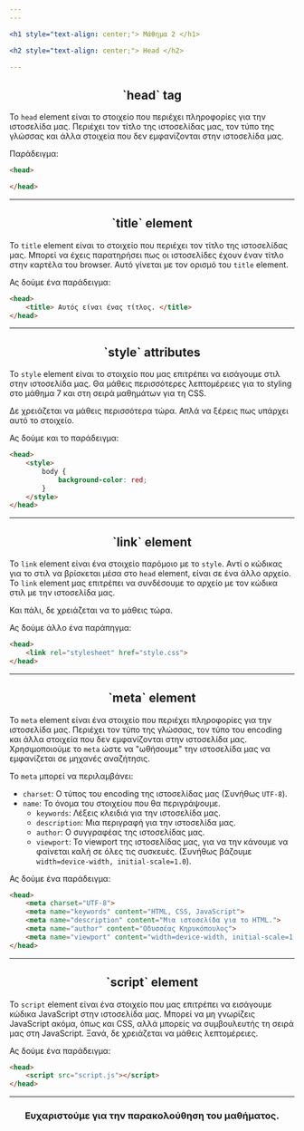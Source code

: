 ```yaml
---
---

<h1 style="text-align: center;"> Μάθημα 2 </h1>

<h2 style="text-align: center;"> Head </h2>

---
```


<h2 style="text-align: center;"> `head` tag </h2>

Το ```head``` element είναι το στοιχείο που περιέχει πληροφορίες για την ιστοσελίδα μας.
Περιέχει τον τίτλο της ιστοσελίδας μας, τον τύπο της γλώσσας και άλλα στοιχεία που δεν εμφανίζονται στην ιστοσελίδα μας.

Παράδειγμα:

```html
<head>

</head>
```

---

<h2 style="text-align: center;"> `title` element </h2>

Το ```title``` element είναι το στοιχείο που περιέχει τον τίτλο της ιστοσελίδας μας.
Μπορεί να έχεις παρατηρήσει πως οι ιστοσελίδες έχουν έναν τίτλο στην καρτέλα του browser.
Αυτό γίνεται με τον ορισμό του ```title``` element.

Ας δούμε ένα παράδειγμα:

```html
<head>
    <title> Αυτός είναι ένας τίτλος. </title>
</head>
```

---

<h2 style="text-align: center;"> `style` attributes </h2>

Το ```style``` element είναι το στοιχείο που μας επιτρέπει να εισάγουμε στιλ στην ιστοσελίδα μας.
Θα μάθεις περισσότερες λεπτομέρειες για το styling στο μάθημα 7
και στη σειρά μαθημάτων για τη CSS.

Δε χρειάζεται να μάθεις περισσότερα τώρα. Απλά να ξέρεις πως υπάρχει αυτό το στοιχείο.

Ας δούμε και το παράδειγμα:

```html
<head>
    <style>
        body {
            background-color: red;
        }
    </style>
</head>
```

---

<h2 style="text-align: center;"> `link` element </h2>

To ```link``` element είναι ένα στοιχείο παρόμοιο με το ```style```.
Αντί ο κώδικας για το στιλ να βρίσκεται μέσα στο ```head``` element, είναι σε ένα άλλο αρχείο.
Το ```link``` element μας επιτρέπει να συνδέσουμε το αρχείο με τον κώδικα στιλ με την ιστοσελίδα μας.

Και πάλι, δε χρειάζεται να το μάθεις τώρα.

Ας δούμε άλλο ένα παράπηγμα:

```html
<head>
    <link rel="stylesheet" href="style.css">
</head>
```

---

<h2 style="text-align: center;"> `meta` element </h2>

Το ```meta``` element είναι ένα στοιχείο που περιέχει πληροφορίες για την ιστοσελίδα μας.
Περιέχει τον τύπο της γλώσσας, τον τύπο του encoding και άλλα στοιχεία που δεν εμφανίζονται στην ιστοσελίδα μας.
Χρησιμοποιούμε το ```meta``` ώστε να "ωθήσουμε" την ιστοσελίδα μας να εμφανίζεται σε μηχανές αναζήτησις.

Το ```meta``` μπορεί να περιλαμβάνει:

- ```charset```: Ο τύπος του encoding της ιστοσελίδας μας (Συνήθως `UTF-8`).
- ```name```: Το όνομα του στοιχείου που θα περιγράψουμε.
  - ```keywords```: Λέξεις κλειδιά για την ιστοσελίδα μας.
  - ```description```: Μια περιγραφή για την ιστοσελίδα μας.
  - ```author```: Ο συγγραφέας της ιστοσελίδας μας.
  - ```viewport```: Το viewport της ιστοσελίδας μας, για να την κάνουμε να φαίνεται καλή σε όλες τις συσκευές. (Συνήθως βάζουμε `width=device-width, initial-scale=1.0`).

Ας δούμε ένα παράδειγμα:

```html
<head>
    <meta charset="UTF-8">
    <meta name="keywords" content="HTML, CSS, JavaScript">
    <meta name="description" content="Μια ιστοσελίδα για το HTML.">
    <meta name="author" content="Οδυσσέας Κηρυκόπουλος">
    <meta name="viewport" content="width=device-width, initial-scale=1.0">
</head>
```

---

<h2 style="text-align: center;"> `script` element </h2>

Το ```script``` element είναι ένα στοιχείο που μας επιτρέπει να εισάγουμε κώδικα JavaScript στην ιστοσελίδα μας.
Μπορεί να μη γνωρίζεις JavaScript ακόμα, όπως και CSS, αλλά μπορείς να συμβουλευτής τη σειρά μας στη JavaScript.
Ξανά, δε χρειάζεται να μάθεις λεπτομέρειες.

Ας δούμε ένα παράδειγμα:

```html
<head>
    <script src="script.js"></script>
</head>
```

---

<h3 style="text-align: center;"> Ευχαριστούμε για την παρακολούθηση του μαθήματος. </h3>